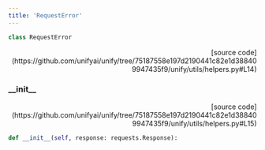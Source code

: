 ```yaml
---
title: 'RequestError'
---
```


```python
class RequestError
```

<p align="right">[source code](https://github.com/unifyai/unify/tree/75187558e197d2190441c82e1d388409947435f9/unify/utils/helpers.py#L14)</p>



### \_\_init\_\_

<p align="right">[source code](https://github.com/unifyai/unify/tree/75187558e197d2190441c82e1d388409947435f9/unify/utils/helpers.py#L15)</p>

```python
def __init__(self, response: requests.Response):
```

